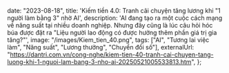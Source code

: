 

  date: "2023-08-18",
  title: 'Kiếm tiền 4.0: Tranh cãi chuyện tăng lương khi "1 người làm bằng 3" nhờ AI',
  description:
    'AI đang tạo ra một cuộc cách mạng về năng suất tại nhiều doanh nghiệp. Nhưng đây cũng là lúc câu hỏi hóc búa được đặt ra "Liệu người lao động có được hưởng thêm phần giá trị gia tăng?"',
  image:
    "/images/Kiem_tien_40.png",
  tags: ["AI", "Tương lai việc làm", "Năng suất", "Lương thưởng", "Chuyển đổi số"],
  externalUrl: "https://dantri.com.vn/cong-nghe/kiem-tien-40-tranh-cai-chuyen-tang-luong-khi-1-nguoi-lam-bang-3-nho-ai-20250521005533813.htm",
};

